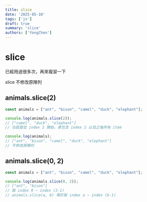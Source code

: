 ```yaml
---
title: slice
date: '2025-05-10'
tags: ['js']  
draft: true
summary: 'slice'
authors: ['YongChen']
---
```


# slice
已經用過很多次，再來複習一下

slice 不修改原陣列

## animals.slice(2)
```typescript
const animals = ["ant", "bison", "camel", "duck", "elephant"];

console.log(animals.slice(2));
// ["camel", "duck", "elephant"]
// 也就是從 index 2 開始，拿包含 index 2 以及之後所有 item

console.log(animals);
// ["ant", "bison", "camel", "duck", "elephant"]
// 不修改原陣列
```

## animals.slice(0, 2)
```typescript
const animals = ["ant", "bison", "camel", "duck", "elephant"];

console.log(animals.slice(0, 2));
// ["ant", "bison"]
// 取 index 0 ~ index (2-1)
// animals.slice(a, b) 等於取 index a ~ index (b-1)  
```